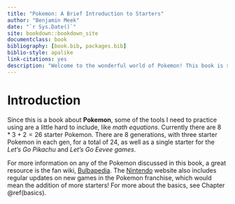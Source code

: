 ```yaml
--- 
title: "Pokemon: A Brief Introduction to Starters"
author: "Benjamin Meek"
date: "`r Sys.Date()`"
site: bookdown::bookdown_site
documentclass: book
bibliography: [book.bib, packages.bib]
biblio-style: apalike
link-citations: yes
description: "Welcome to the wonderful world of Pokemon! This book is simply a practice book for a newcomer to RStudio, GitHub and bookdown. I apologize in advance for any mistakes in formatting, citation, or proper attributing to the Pokemon Co. and Nintendo. Enjoy!"
---
```


# Introduction {#intro}

Since this is a book about **Pokemon**, some of the tools I need to practice using are a little hard to include, like *math equations*. Currently there are $8*3+2=26$ starter Pokemon. There are 8 generations, with three starter Pokemon in each gen, for a total of 24, as well as a single starter for the *Let's Go Pikachu* and *Let's Go Eevee games*. 

For more information on any of the Pokemon discussed in this book, a great resource is the fan wiki, [Bulbapedia](https://bulbapedia.bulbagarden.net/wiki/Starter_Pok%C3%A9mon). The [Nintendo](https://www.nintendo.com/) website also includes regular updates on new games in the Pokemon franchise, which would mean the addition of more starters! For more about the basics, see Chapter \@ref(basics).
